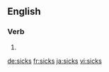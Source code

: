 ==English==

===Verb===
{{head|en|verb form}}

# {{en-third-person singular of|sick}}

[[de:sicks]]
[[fr:sicks]]
[[ja:sicks]]
[[vi:sicks]]